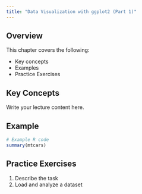 ```yaml
---
title: "Data Visualization with ggplot2 (Part 1)"
---
```


## Overview

This chapter covers the following:

- Key concepts
- Examples
- Practice Exercises

## Key Concepts

Write your lecture content here.

## Example

```r
# Example R code
summary(mtcars)
```

## Practice Exercises

1. Describe the task
2. Load and analyze a dataset
